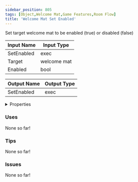 ```yaml
---
sidebar_position: 805
tags: [Object,Welcome Mat,Game Features,Room Flow]
title: 'Welcome Mat Set Enabled'
---
```


Set target welcome mat to be enabled (true) or disabled (false)




<EsbSvg />

| Input Name | Input Type |
|-----------|-----------|
| SetEnabled | exec |
| Target | welcome mat |
| Enabled | bool |

| Output Name | Output Type |
|-----------|-----------|
| SetEnabled | exec |


<details>
  <summary>Properties</summary>
  <div>
    <div>
    <table>
      <thead>
        <tr>
          <th>Is beta required?</th>
          <th>❌</th>
        </tr>
        <tr>
          <th>Is this chip a trolling risk?</th>
          <th>❌</th>
        </tr>
        <tr>
          <th>Is this chip a role assignment risk?</th>
          <th>❌</th>
        </tr>
        <tr>
          <th>Chip UUID</th>
          <th>d503f1b3-7c5e-4eba-85ac-b89be2d2360f</th>
        </tr>
      </thead>
    </table>
    </div>
  </div>
</details>

### Uses

None so far!

### Tips

None so far!

### Issues

None so far!